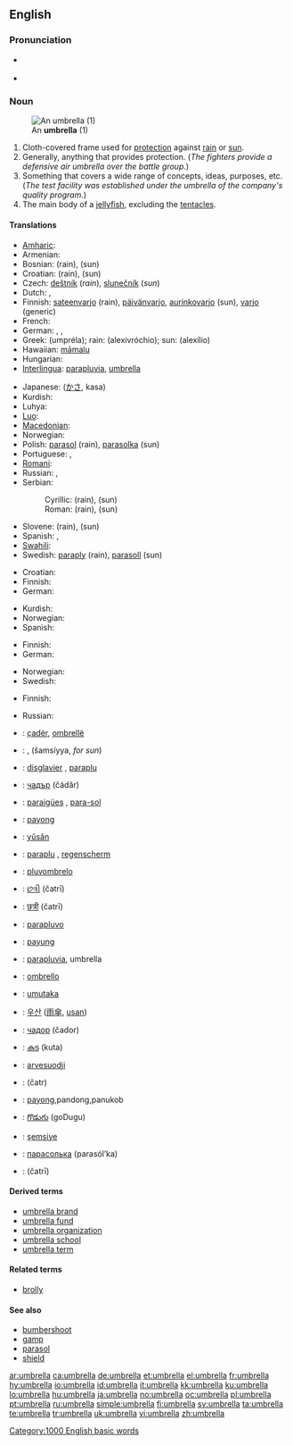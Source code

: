 {{wikipedia}}
==English==

===Pronunciation===
* {{a|UK}} {{IPA|/ʌmˈbɹɛlə(ɹ)/}} {{SAMPA|/Vm"brEl@(r)/}}
*: {{rhymes|ɛlə(r)}}
* {{a|US}} {{IPA|/ʌmˈbɹɛlə/}} {{SAMPA|/Vm"brEl@/}}
*: {{audio|en-us-umbrella.ogg|Audio (US)}}
*: {{rhymes|ɛlə}}

===Noun===
{{en-noun}}

[[Image:Regnhlíf.jpg|thumb|An '''umbrella''' (1)]]

# Cloth-covered frame used for [[protection]] against [[rain]] or [[sun]].
# Generally, anything that provides protection. (''The fighters provide a defensive air umbrella over the battle group.'')
# Something that covers a wide range of concepts, ideas, purposes, etc. (''The test facility was established under the umbrella of the company's quality program.'')
# The main body of a [[jellyfish]], excluding the [[tentacle]]s.

====Translations====
{{trans-top|cloth-covered frame used for protection against rain or sun}}
* [[Amharic]]: {{tø|am|ጃንጥላ|tr=janṭəla|sc=Ethi}}
* Armenian: {{t-|hy|անձրևանոց|tr=anjrevanoc'|sc=Armn|xs=Armenian}}
* Bosnian: {{t-|bs|kišobran|m}} (rain), {{t-|bs|suncobran|m}} (sun)
* Croatian: {{t-|hr|kišobran|m|alt=kȉšobrān}} (rain), {{t-|hr|suncobran|m|alt=sȕncobrān}} (sun)
* Czech: [[deštník]] {{m}} (''rain''), [[slunečník]] {{m}} (''sun'')
* Dutch: {{t+|nl|paraplu}}, {{t+|nl|regenscherm}}
* Finnish: [[sateenvarjo]] (rain), [[päivänvarjo]], [[aurinkovarjo]] (sun), [[varjo]] (generic)
* French: {{t+|fr|parapluie|m}}
* German: {{t+|de|Schirm|m}}, {{t+|de|Sonnenschirm|m}}, {{t+|de|Regenschirm|f}}
* Greek: {{t+|el|ομπρέλα|f|sc=Grek}} (umpréla); rain:{{t|el|αλεξιβρόχιο|n|sc=Grek}} (alexivróchio); sun: {{t|el|αλεξήλιο|n|sc=Grek}} (alexílio)
* Hawaiian: [[māmalu]]
* Hungarian: {{t+|hu|esernyő}}
* [[Interlingua]]: [[parapluvia]], [[umbrella]]
{{trans-mid}}
* Japanese: {{Jpan|[[傘]]}} ([[かさ]], kasa)
* Kurdish: {{ku-Arab|[[چه‌تر]]}}
* Luhya: {{tø|luy|linyenya}}
* [[Luo]]: {{tø|luo|mwabul}}
* [[Macedonian]]: {{t|mk|чадор|m|tr=čádor|sc=Cyrl}}
* Norwegian: {{t+|no|paraply|m}}
* Polish: [[parasol]] {{m}} (rain), [[parasolka]] {{f}} (sun)
* Portuguese: {{t+|pt|guarda-chuva|m}}, {{t-|pt|sombrinha|f}}
* [[Romani]]: {{tø|rom|brishindalyi|f}}
* Russian: {{t+|ru|зонтик|m|tr=zóntik|sc=Cyrl}}, {{t+|ru|зонт|m|tr=zont|sc=Cyrl}}
* Serbian:
*: Cyrillic: {{t-|sr|кишобран|m|sc=Cyrl}} (rain), {{t-|sr|сунцобран|m|sc=Cyrl}} (sun)
*: Roman: {{t-|sr|kišobran|m}} (rain), {{t-|sr|suncobran|m}} (sun)
* Slovene: {{t+|sl|dežnik|m}} (rain), {{t+|sl|sončnik|m}} (sun)
* Spanish: {{t-|es|parasol|m}}, {{t+|es|paraguas|m}}
* [[Swahili]]: {{t|sw|mwavuli}}
* Swedish: [[paraply]] {{n}} (rain), [[parasoll]] {{n}} (sun)
{{trans-bottom}}

{{trans-top|anything that provides protection}}
* Croatian: {{t-|hr|kišobran|m|alt=kȉšobrān}}
* Finnish: {{t+|fi|sateenvarjo}}
* German: {{t+|de|Schirm|m}}
{{trans-mid}}
* Kurdish: {{t+|ku|که‌پر|sc=ku-Arab}}
* Norwegian: {{t+|no|paraply|m}}
* Spanish: {{t+|es|amparo|m}}
{{trans-bottom}}

{{trans-top|something that covers a wide range of concepts, ideas, etc.}}
* Finnish: {{t+|fi|sateenvarjo}}
* German: {{t+|de|Dach|n}}
{{trans-mid}}
* Norwegian: {{t+|no|paraply|m}}
* Swedish: {{t-|sv|paraply-}}
{{trans-bottom}}

{{trans-top|the main body of a jellyfish, excluding the tentacles}}
* Finnish: {{t-|fi|uimakello}}
{{trans-mid}}
* Russian: {{t+|ru|купол|m|tr=kúpol|sc=Cyrl}}
{{trans-bottom}}

{{checktrans-top}}
* {{ttbc|Albanian}}: [[çadër]], [[ombrellë]]
* {{ttbc|Arabic}}: {{Arab|[[مظلة]]}} {{unicode|(maʐálla, ''for rain'')}} {{f}}, {{Arab|[[شمسية|شّمسيّة]]}} (šamsíyya, ''for sun'') {{f}}
* {{ttbc|Breton}}: [[disglavier]] {{m}}, [[paraplu]] {{m}}
* {{ttbc|Bulgarian}}: [[чадър]] (čádǎr) {{m}}
* {{ttbc|Catalan}}: [[paraigües]] {{m}}, [[para-sol]] {{m}}
* {{ttbc|Cebuano}}: [[payong]]
* {{ttbc|Chinese}}: [[yǔsǎn]] {{zh-ts|[[雨傘]]|[[雨伞]]}}
* {{ttbc|Dutch}}: [[paraplu]] {{m}}, [[regenscherm]] {{n}}
* {{ttbc|Esperanto}}: [[pluvombrelo]]
* {{ttbc|Gujarati}}: [[છત્રી]] (čatrī) {{f}}
* {{ttbc|Hindi}}: [[छत्री]] (čatrī) {{f}}
* {{ttbc|Ido}}: [[parapluvo]]
* {{ttbc|Indonesian}}: [[payung]]
* {{ttbc|Interlingua}}: [[parapluvia]], umbrella
* {{ttbc|Italian}}: [[ombrello]] {{m}}
{{trans-mid}}
* {{ttbc|Kinyarwanda}}: [[umutaka]]
* {{ttbc|Korean}}: [[우산]] ([[雨傘]], [[usan]])
* {{ttbc|Macedonian}}: [[чадор]] (čador) {{m}}
* {{ttbc|Malayalam}}: [[കുട]] (kuta)
* {{ttbc|Northern Sami}}: [[arvesuodji]]
* {{ttbc|Persian}}: {{fa-Arab|[[چتر]]}} (čatr)
* {{ttbc|Tagalog}}: [[payong]],pandong,panukob
* {{ttbc|Telugu}}: [[గొడుగు]] (goDugu)
* {{ttbc|Turkish}}: [[şemsiye]]
* {{ttbc|Ukrainian}}: [[парасолька]] (parasól’ka) {{f}}
* {{ttbc|Urdu}}: {{ur-Arab|[[چھتری]]}} (čatrī) {{f}}
{{trans-bottom}}

====Derived terms====
* [[umbrella brand]]
* [[umbrella fund]]
* [[umbrella organization]]
* [[umbrella school]]
* [[umbrella term]]

====Related terms====
* [[brolly]]

====See also====
* [[bumbershoot]]
* [[gamp]]
* [[parasol]]
* [[shield]]

[[Category:1000 English basic words]]

[[ar:umbrella]]
[[ca:umbrella]]
[[de:umbrella]]
[[et:umbrella]]
[[el:umbrella]]
[[fr:umbrella]]
[[hy:umbrella]]
[[io:umbrella]]
[[id:umbrella]]
[[it:umbrella]]
[[kk:umbrella]]
[[ku:umbrella]]
[[lo:umbrella]]
[[hu:umbrella]]
[[ja:umbrella]]
[[no:umbrella]]
[[oc:umbrella]]
[[pl:umbrella]]
[[pt:umbrella]]
[[ru:umbrella]]
[[simple:umbrella]]
[[fi:umbrella]]
[[sv:umbrella]]
[[ta:umbrella]]
[[te:umbrella]]
[[tr:umbrella]]
[[uk:umbrella]]
[[vi:umbrella]]
[[zh:umbrella]]